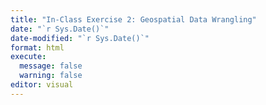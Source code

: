 ```yaml
---
title: "In-Class Exercise 2: Geospatial Data Wrangling"
date: "`r Sys.Date()`"
date-modified: "`r Sys.Date()`"
format: html
execute:
  message: false
  warning: false
editor: visual
---
```

